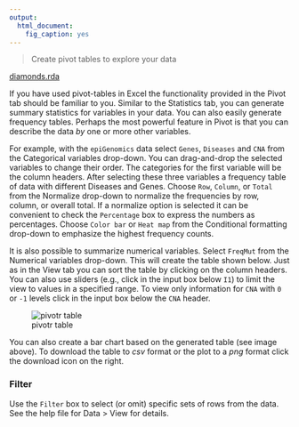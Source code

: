 ```yaml
---
output: 
  html_document: 
    fig_caption: yes
---
```

> Create pivot tables to explore your data

<a href="https://github.com/radiant-rstats/radiant.data/blob/master/data/diamonds.rda" target = "_blank">diamonds.rda</a>

If you have used pivot-tables in Excel the functionality provided in the Pivot tab should be familiar to you. Similar to the Statistics tab, you can generate summary statistics for variables in your data. You can also easily generate frequency tables. Perhaps the most powerful feature in Pivot is that you can describe the data _by_ one or more other variables.

For example, with the `epiGenomics` data select `Genes`, `Diseases` and `CNA`  from the Categorical variables drop-down. You can drag-and-drop the selected variables to change their order. The categories for the first variable will be the column headers. After selecting these three variables a frequency table of  data with different Diseases and Genes. Choose `Row`, `Column`, or `Total` from the Normalize drop-down to normalize the frequencies by row, column, or overall total. If a normalize option is selected it can be convenient to check the `Percentage` box to express the numbers as percentages. Choose `Color bar` or `Heat map` from the Conditional formatting drop-down to emphasize the highest frequency counts.

It is also possible to summarize numerical variables. Select `FreqMut` from the Numerical variables drop-down. This will create the table shown below. Just as in the View tab you can sort the table by clicking on the column headers. You can also use sliders (e.g., click in the input box below `I1`) to limit the view to values in a specified range. To view only information for `CNA` with `0` or `-1` levels click in the input box below the `CNA` header.

![pivotr table](figures/pivotr.png)

<!--
<p align="center"><img src="figures/pivotr.png"></p>
-->

You can also create a bar chart based on the generated table (see image above). To download the table to _csv_ format or the plot to a _png_ format click the download icon on the right.

### Filter

Use the `Filter` box to select (or omit) specific sets of rows from the data. See the help file for Data > View for details.
